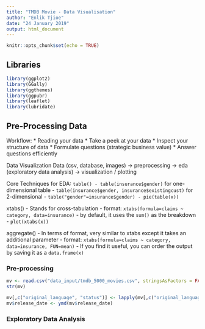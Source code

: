 ```yaml
---
title: "TMDB Movie - Data Visualisation"
author: "Enlik Tjioe"
date: "24 January 2019"
output: html_document
---
```


```r
knitr::opts_chunk$set(echo = TRUE)
```

## Libraries
```r
library(ggplot2)
library(GGally)
library(ggthemes)
library(ggpubr)
library(leaflet)
library(lubridate)
```

## Pre-Processing Data
Workflow:
* Reading your data
* Take a peek at your data
* Inspect your structure of data
* Formulate questions (strategic business value)
* Answer questions efficiently

Data Visualization Data (csv, database, images) -> preprocessing -> eda (exploratory data analysis) -> visualization / plotting

Core Techniques for EDA: `table() - table(insurance$gender)` for one-dimensional table - `table(insurance$gender, insurance$existingcust)` for 2-dimensional - `table("gender"=insurance$gender) - pie(table(x))`

xtabs() - Stands for cross-tabulation - format: `xtabs(formula=claims ~ category, data=insurance)` - by default, it uses the `sum()` as the breakdown - `plot(xtabs(x))`

aggregate() - In terms of format, very similar to xtabs except it takes an additional parameter - format: `xtabs(formula=claims ~ category, data=insurance, FUN=mean)` - If you find it useful, you can order the output by saving it as a `data.frame(x)`

### Pre-processing

```r
mv <- read.csv("data_input/tmdb_5000_movies.csv", stringsAsFactors = FALSE)
str(mv)

mv[,c("original_language", "status")] <- lapply(mv[,c("original_language", "status")], as.factor)
mv$release_date <- ymd(mv$release_date)
```

### Exploratory Data Analysis
```r

```


